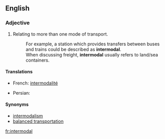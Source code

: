 ==English==
{{wikipedia}}
===Adjective===
{{en-adj}}

# Relating to more than one mode of transport.
#: For example, a station which provides transfers between buses and trains could be described as '''intermodal'''.
#: When discussing freight, '''intermodal''' usually refers to land/sea containers.

====Translations====
{{trans-top|Relating to more than one mode of transport}}
* French: [[intermodalité]] {{f}}
{{trans-mid}}
* Persian: {{t+|fa|ایستگاه‌های چندگانه|xs=Persian}}
{{trans-bottom}}

==== Synonyms====
* [[intermodalism]]
* [[balanced transportation]]

[[fr:intermodal]]